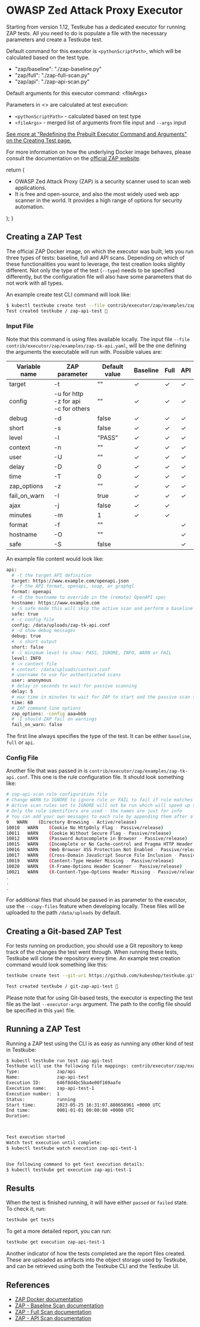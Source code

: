 
# OWASP Zed Attack Proxy Executor

<LegacyWarning />

Starting from version 1.12, Testkube has a dedicated executor for running ZAP tests. All you need to do is populate a file with the necessary parameters and create a Testkube test.

Default command for this executor is `<pythonScriptPath>`, which will be calculated based on the test type.

* "zap/baseline": "./zap-baseline.py"
* "zap/full": "./zap-full-scan.py"
* "zap/api":  "./zap-api-scan.py"

Default arguments for this executor command:  &lt;fileArgs&gt;

Parameters in &lt;&gt; are calculated at test execution:

* `<pythonScriptPath>` - calculated based on test type
* `<fileArgs>` - merged list of arguments from file input and `--args` input

[See more at "Redefining the Prebuilt Executor Command and Arguments" on the Creating Test page.](../articles/creating-tests.md#redefining-the-prebuilt-executor-command-and-arguments)

For more information on how the underlying Docker image behaves, please consult the documentation on the [official ZAP website](https://www.zaproxy.org/docs/docker/).

  return (
    <div>
      <Admonition type="info" icon="🎓" title="What is ZAP?">
        <ul>
          <li>OWASP Zed Attack Proxy (ZAP) is a security scanner used to scan web applications.</li>
          <li>It is free and open-source, and also the most widely used web app scanner in the world. It provides a high range of options for security automation.</li>
        </ul>
      </Admonition>
    </div>
  );
}

## **Creating a ZAP Test**

The official ZAP Docker image, on which the executor was built, lets you run three types of tests: baseline, full and API scans. Depending on which of these functionalities you want to leverage, the test creation looks slightly different. Not only the type of the test (`--type`) needs to be specified differently, but the configuration file will also have some parameters that do not work with all types.

An example create test CLI command will look like:

```bash
$ kubectl testkube create test --file contrib/executor/zap/examples/zap-tk-api.yaml --type "zap/api" --name zap-api-test --copy-files contrib/executor/zap/examples/zap-tk-api.conf:zap-tk-api.conf
Test created testkube / zap-api-test 🥇
```

### **Input File**

Note that this command is using files available locally. The input file `--file contrib/executor/zap/examples/zap-tk-api.yaml`, will be the one defining the arguments the executable will run with. Possible values are:

| Variable name  | ZAP parameter  | Default value  | Baseline  | Full | API |
|---|---|---|---|---|---|
| target | -t | "" | &check; | &check; | &check; |
| config | -u for http <br /> -z for api <br /> -c for others | "" | &check; | &check; | &check; |
| debug | -d | false | &check; | &check; | &check; |
| short | -s | false | &check; | &check; | &check; |
| level | -l | "PASS" | &check; | &check; | &check; |
| context | -n | "" | &check; | &check; | &check; |
| user | -U | "" | &check; | &check; | &check; |
| delay | -D | 0 | &check; | &check; | &check; |
| time | -T | 0 | &check; | &check; | &check; |
| zap_options | -z | "" | &check; | &check; | &check; |
| fail_on_warn | -I | true | &check; | &check; | &check; |
| ajax | -j | false | &check; | &check; | |
| minutes | -m | 1 | &check; | &check; | |
| format | -f | "" | | | &check; |
| hostname | -O | "" | | | &check; |
| safe | -S | false | | | &check; |

An example file content would look like:

```bash
api:
  # -t the target API definition
  target: https://www.example.com/openapi.json
  # -f the API format, openapi, soap, or graphql
  format: openapi
  # -O the hostname to override in the (remote) OpenAPI spec
  hostname: https://www.example.com
  # -S safe mode this will skip the active scan and perform a baseline scan
  safe: true
  # -c config file
  config: /data/uploads/zap-tk-api.conf
  # -d show debug messages
  debug: true
  # -s short output
  short: false
  # -l minimum level to show: PASS, IGNORE, INFO, WARN or FAIL
  level: INFO
  # -n context file
  # context: /data/uploads/context.conf
  # username to use for authenticated scans
  user: anonymous
  # delay in seconds to wait for passive scanning
  delay: 5
  # max time in minutes to wait for ZAP to start and the passive scan to run
  time: 60
  # ZAP command line options
  zap_options: -config aaa=bbb
  # -I should ZAP fail on warnings
  fail_on_warn: false
```

The first line always specifies the type of the test. It can be either `baseline`, `full` or `api`.

### **Config File**

Another file that was passed in is `contrib/executor/zap/examples/zap-tk-api.conf`. This one is the rule configuration file. It should look something like:

```bash
# zap-api-scan rule configuration file
# Change WARN to IGNORE to ignore rule or FAIL to fail if rule matches
# Active scan rules set to IGNORE will not be run which will speed up the scan
# Only the rule identifiers are used - the names are just for info
# You can add your own messages to each rule by appending them after a tab on each line.
0   WARN	(Directory Browsing - Active/release)
10010	WARN	(Cookie No HttpOnly Flag - Passive/release)
10011	WARN	(Cookie Without Secure Flag - Passive/release)
10012	WARN	(Password Autocomplete in Browser - Passive/release)
10015	WARN	(Incomplete or No Cache-control and Pragma HTTP Header Set - Passive/release)
10016	WARN	(Web Browser XSS Protection Not Enabled - Passive/release)
10017	WARN	(Cross-Domain JavaScript Source File Inclusion - Passive/release)
10019	WARN	(Content-Type Header Missing - Passive/release)
10020	WARN	(X-Frame-Options Header Scanner - Passive/release)
10021	WARN	(X-Content-Type-Options Header Missing - Passive/release)
.
.
.
```

For additional files that should be passed in as parameter to the executor, use the `--copy-files` feature when developing locally. These files will be uploaded to the path `/data/uploads` by default.

## **Creating a Git-based ZAP Test**

For tests running on production, you should use a Git repository to keep track of the changes the test went through. When running these tests, Testkube will clone the repository every time. An example test creation command would look something like this:

```sh
testkube create test --git-uri https://github.com/kubeshop/testkube.git --type "zap/api" --name git-zap-api-test --executor-args "zap-api.yaml" --git-branch main --git-path contrib/executor/zap/examples
```

```sh title="Output:"
Test created testkube / git-zap-api-test 🥇
```

Please note that for using Git-based tests, the executor is expecting the test file as the last `--executor-args` argument. The path to the config file should be specified in this `yaml` file.

## **Running a ZAP Test**

Running a ZAP test using the CLI is as easy as running any other kind of test in Testkube:

```bash
$ kubectl testkube run test zap-api-test
Testkube will use the following file mappings: contrib/executor/zap/examples/zap-tk-api.conf:zap-tk-api.conf
Type:              zap/api
Name:              zap-api-test
Execution ID:      646f8d4bc5ba4e00f169aafe
Execution name:    zap-api-test-1
Execution number:  1
Status:            running
Start time:        2023-05-25 16:31:07.880658961 +0000 UTC
End time:          0001-01-01 00:00:00 +0000 UTC
Duration:          



Test execution started
Watch test execution until complete:
$ kubectl testkube watch execution zap-api-test-1


Use following command to get test execution details:
$ kubectl testkube get execution zap-api-test-1
```

## **Results**

When the test is finished running, it will have either `passed` or `failed` state. To check it, run:

```bash
testkube get tests
```

To get a more detailed report, you can run:

```bash
testkube get execution zap-api-test-1
```

Another indicator of how the tests completed are the report files created. These are uploaded as artifacts into the object storage used by Testkube, and can be retrieved using both the Testkube CLI and the Testkube UI.

## **References**

* [ZAP Docker documentation](https://www.zaproxy.org/docs/docker)
* [ZAP - Baseline Scan documentation](https://www.zaproxy.org/docs/docker/baseline-scan/)
* [ZAP - Full Scan documentation](https://www.zaproxy.org/docs/docker/full-scan/)
* [ZAP - API Scan documentation](https://www.zaproxy.org/docs/docker/api-scan/)
